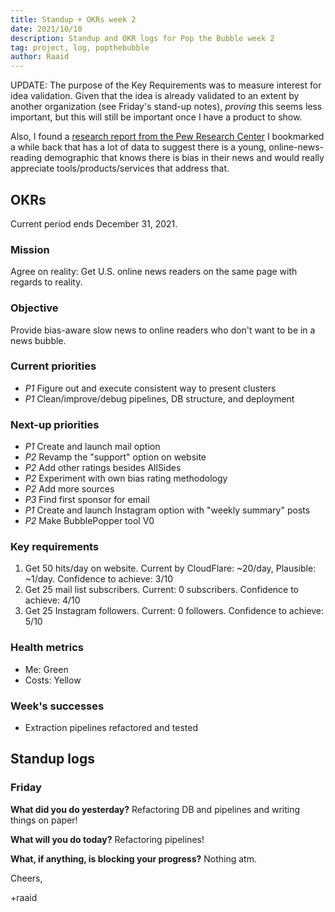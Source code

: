 ```yaml
---
title: Standup + OKRs week 2
date: 2021/10/10
description: Standup and OKR logs for Pop the Bubble week 2
tag: project, log, popthebubble
author: Raaid
---
```


UPDATE: The purpose of the Key Requirements was to measure interest for idea validation. Given that the idea is already validated to an extent by another organization (see Friday's stand-up notes), _proving_ this seems less important, but this will still be important once I have a product to show.

Also, I found a [research report from the Pew Research Center](https://www.pewresearch.org/journalism/2016/07/07/the-modern-news-consumer/) I bookmarked a while back that has a lot of data to suggest there is a young, online-news-reading demographic that knows there is bias in their news and would really appreciate tools/products/services that address that.

## OKRs

Current period ends December 31, 2021.

### Mission

Agree on reality: Get U.S. online news readers on the same page with regards to reality.

### Objective

Provide bias-aware slow news to online readers who don't want to be in a news bubble.

### Current priorities

- _P1_ Figure out and execute consistent way to present clusters
- _P1_ Clean/improve/debug pipelines, DB structure, and deployment

### Next-up priorities

- _P1_ Create and launch mail option
- _P2_ Revamp the "support" option on website
- _P2_ Add other ratings besides AllSides
- _P2_ Experiment with own bias rating methodology
- _P2_ Add more sources
- _P3_ Find first sponsor for email
- _P1_ Create and launch Instagram option with "weekly summary" posts
- _P2_ Make BubblePopper tool V0

### Key requirements

1. Get 50 hits/day on website. Current by CloudFlare: ~20/day, Plausible: ~1/day. Confidence to achieve: 3/10
2. Get 25 mail list subscribers. Current: 0 subscribers. Confidence to achieve: 4/10
3. Get 25 Instagram followers. Current: 0 followers. Confidence to achieve: 5/10

### Health metrics

- Me: Green
- Costs: Yellow

### Week's successes

- Extraction pipelines refactored and tested

## Standup logs

### Friday

**What did you do yesterday?** Refactoring DB and pipelines and writing things on paper!

**What will you do today?** Refactoring pipelines!

**What, if anything, is blocking your progress?** Nothing atm.

Cheers,

+raaid

